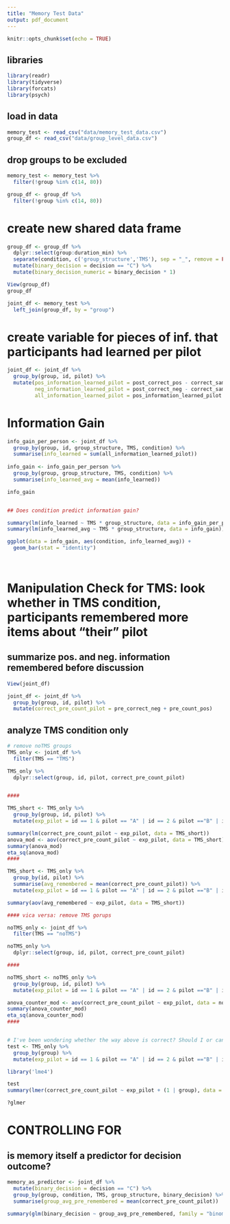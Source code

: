 ```yaml
---
title: "Memory Test Data"
output: pdf_document
---
```


```r
knitr::opts_chunk$set(echo = TRUE)
```
## libraries

```r
library(readr)
library(tidyverse)
library(forcats)
library(psych)
```
## load in data

```r
memory_test <- read_csv("data/memory_test_data.csv")
group_df <- read_csv("data/group_level_data.csv")
```
## drop groups to be excluded

```r
memory_test <- memory_test %>% 
  filter(!group %in% c(14, 80))

group_df <- group_df %>% 
  filter(!group %in% c(14, 80))
```
# create new shared data frame

```r
group_df <- group_df %>% 
  dplyr::select(group:duration_min) %>% 
  separate(condition, c('group_structure','TMS'), sep = "_", remove = FALSE, convert = TRUE) %>% 
  mutate(binary_decision = decision == "C") %>% 
  mutate(binary_decision_numeric = binary_decision * 1)

View(group_df)
group_df

joint_df <- memory_test %>% 
  left_join(group_df, by = "group")
```
# create variable for pieces of inf. that participants had learned per pilot 

```r
joint_df <- joint_df %>% 
  group_by(group, id, pilot) %>% 
  mutate(pos_information_learned_pilot = post_correct_pos - correct_same_pos, 
         neg_information_learned_pilot = post_correct_neg - correct_same_neg, 
         all_information_learned_pilot = pos_information_learned_pilot + neg_information_learned_pilot)
```
# Information Gain

```r

info_gain_per_person <- joint_df %>% 
  group_by(group, id, group_structure, TMS, condition) %>% 
  summarise(info_learned = sum(all_information_learned_pilot)) 
  
info_gain <- info_gain_per_person %>% 
  group_by(group, group_structure, TMS, condition) %>% 
  summarise(info_learned_avg = mean(info_learned))

info_gain


## Does condition predict information gain?

summary(lm(info_learned ~ TMS * group_structure, data = info_gain_per_person))
summary(lm(info_learned_avg ~ TMS * group_structure, data = info_gain))

ggplot(data = info_gain, aes(condition, info_learned_avg)) +
  geom_bar(stat = "identity")
            
  
```

# Manipulation Check for TMS: look whether in TMS condition, participants remembered more items about "their" pilot

## summarize pos. and neg. information remembered before discussion
```r
View(joint_df)

joint_df <- joint_df %>%
  group_by(group, id, pilot) %>% 
  mutate(correct_pre_count_pilot = pre_correct_neg + pre_count_pos)
```
## analyze TMS condition only

```r
# remove noTMS groups
TMS_only <- joint_df %>% 
  filter(TMS == "TMS") 

TMS_only %>% 
  dplyr::select(group, id, pilot, correct_pre_count_pilot)


####

TMS_short <- TMS_only %>% 
  group_by(group, id, pilot) %>% 
  mutate(exp_pilot = id == 1 & pilot == "A" | id == 2 & pilot =="B" | id == 3 & pilot == "C")

summary(lm(correct_pre_count_pilot ~ exp_pilot, data = TMS_short))
anova_mod <- aov(correct_pre_count_pilot ~ exp_pilot, data = TMS_short)
summary(anova_mod)
eta_sq(anova_mod)
####

TMS_short <- TMS_only %>% 
  group_by(id, pilot) %>% 
  summarise(avg_remembered = mean(correct_pre_count_pilot)) %>% 
  mutate(exp_pilot = id == 1 & pilot == "A" | id == 2 & pilot =="B" | id == 3 & pilot == "C")

summary(aov(avg_remembered ~ exp_pilot, data = TMS_short))

#### vica versa: remove TMS gorups

noTMS_only <- joint_df %>% 
  filter(TMS == "noTMS") 

noTMS_only %>% 
  dplyr::select(group, id, pilot, correct_pre_count_pilot) 

####

noTMS_short <- noTMS_only %>% 
  group_by(group, id, pilot) %>% 
  mutate(exp_pilot = id == 1 & pilot == "A" | id == 2 & pilot =="B" | id == 3 & pilot == "C")

anova_counter_mod <- aov(correct_pre_count_pilot ~ exp_pilot, data = noTMS_short)
summary(anova_counter_mod)
eta_sq(anova_counter_mod)
####


# I've been wondering whether the way above is correct? Should I or can I consider the nested structure of the data? Does it matter that each individual has 3 data points and each group 9?
test <- TMS_only %>% 
  group_by(group) %>%
  mutate(exp_pilot = id == 1 & pilot == "A" | id == 2 & pilot =="B" | id == 3 & pilot == "C") %>% ungroup()

library('lme4')

test
summary(lmer(correct_pre_count_pilot ~ exp_pilot + (1 | group), data = test))

?glmer
```

# CONTROLLING FOR

## is memory itself a predictor for decision outcome?

```r
memory_as_predictor <- joint_df %>% 
  mutate(binary_decision = decision == "C") %>% 
  group_by(group, condition, TMS, group_structure, binary_decision) %>% 
  summarise(group_avg_pre_remembered = mean(correct_pre_count_pilot))

summary(glm(binary_decision ~ group_avg_pre_remembered, family = "binomial", data = memory_as_predictor))
```

